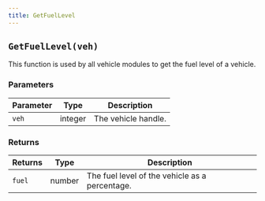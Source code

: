 ```yaml
---
title: GetFuelLevel
---
```


## `GetFuelLevel(veh)`
This function is used by all vehicle modules to get the fuel level of a vehicle.

### Parameters
| Parameter | Type | Description |
| --- | --- | --- |
| `veh` | integer | The vehicle handle. |

### Returns
| Returns | Type | Description |
| --- | --- | --- |
| `fuel` | number | The fuel level of the vehicle as a percentage. |

